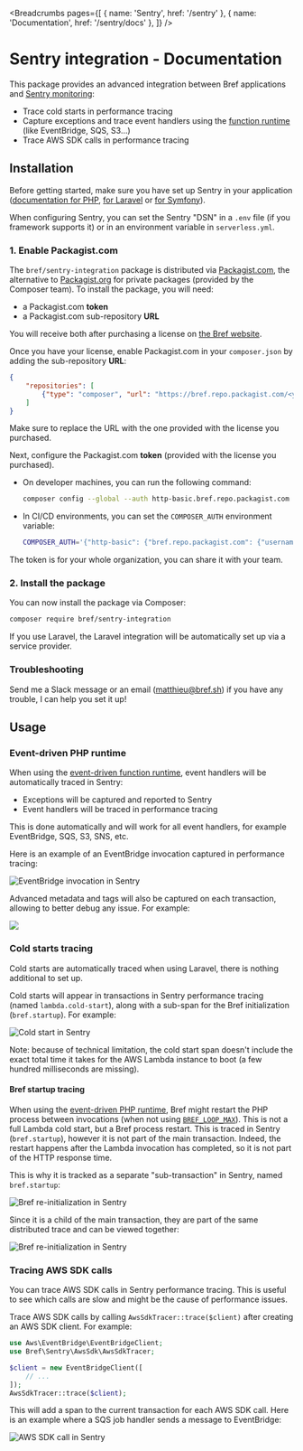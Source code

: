 
<Breadcrumbs pages={[
    { name: 'Sentry', href: '/sentry' },
    { name: 'Documentation', href: '/sentry/docs' },
]} />

# Sentry integration - Documentation

This package provides an advanced integration between Bref applications and [Sentry monitoring](https://sentry.io/):

- Trace cold starts in performance tracing
- Capture exceptions and trace event handlers using the [function runtime](/docs/runtimes/function) (like EventBridge, SQS, S3…)
- Trace AWS SDK calls in performance tracing

## Installation

Before getting started, make sure you have set up Sentry in your application ([documentation for PHP](https://docs.sentry.io/platforms/php/), [for Laravel](https://docs.sentry.io/platforms/php/guides/laravel/) or [for Symfony](https://docs.sentry.io/platforms/php/symfony/)).

When configuring Sentry, you can set the Sentry "DSN" in a `.env` file (if you framework supports it) or in an environment variable in `serverless.yml`.

### 1. Enable Packagist.com

The `bref/sentry-integration` package is distributed via [Packagist.com](https://packagist.com), the alternative to [Packagist.org](https://packagist.org) for private packages (provided by the Composer team). To install the package, you will need:

- a Packagist.com **token**
- a Packagist.com sub-repository **URL**

You will receive both after purchasing a license on [the Bref website](/sentry).

Once you have your license, enable Packagist.com in your `composer.json` by adding the sub-repository **URL**:

```json
{
    "repositories": [
        {"type": "composer", "url": "https://bref.repo.packagist.com/<your-org-name>/"}
    ]
}
```

<Callout>
    Make sure to replace the URL with the one provided with the license you purchased.
</Callout>

Next, configure the Packagist.com **token** (provided with the license you purchased).

- On developer machines, you can run the following command:

  ```bash
  composer config --global --auth http-basic.bref.repo.packagist.com token <your-token>
  ```
- In CI/CD environments, you can set the `COMPOSER_AUTH` environment variable:

  ```bash
  COMPOSER_AUTH='{"http-basic": {"bref.repo.packagist.com": {"username": "token", "password": "<token-here>"}}}'
  ```

<Callout>
    The token is for your whole organization, you can share it with your team.
</Callout>

### 2. Install the package

You can now install the package via Composer:

```bash
composer require bref/sentry-integration
```

If you use Laravel, the Laravel integration will be automatically set up via a service provider.

### Troubleshooting

Send me a Slack message or an email (matthieu@bref.sh) if you have any trouble, I can help you set it up!

## Usage

### Event-driven PHP runtime

When using the [event-driven function runtime](/docs/runtimes/function), event handlers will be automatically traced in Sentry:

- Exceptions will be captured and reported to Sentry
- Event handlers will be traced in performance tracing

This is done automatically and will work for all event handlers, for example EventBridge, SQS, S3, SNS, etc.

Here is an example of an EventBridge invocation captured in performance tracing:

![EventBridge invocation in Sentry](./eventbridge.png)

Advanced metadata and tags will also be captured on each transaction, allowing to better debug any issue. For example:

![](./metadata.png)

### Cold starts tracing

Cold starts are automatically traced when using Laravel, there is nothing additional to set up.

Cold starts will appear in transactions in Sentry performance tracing (named `lambda.cold-start`), along with a sub-span for the Bref initialization (`bref.startup`). For example:

![Cold start in Sentry](./cold-start.png)

<Callout type="info">
    Note: because of technical limitation, the cold start span doesn't include the exact total time it takes for the AWS Lambda instance to boot (a few hundred milliseconds are missing).
</Callout>

#### Bref startup tracing

When using the [event-driven PHP runtime](/docs/runtimes/function), Bref might restart the PHP process between invocations (when not using [`BREF_LOOP_MAX`](/docs/environment/performances#bref-for-event-driven-functions)). This is not a full Lambda cold start, but a Bref process restart. This is traced in Sentry (`bref.startup`), however it is not part of the main transaction. Indeed, the restart happens after the Lambda invocation has completed, so it is not part of the HTTP response time.

This is why it is tracked as a separate "sub-transaction" in Sentry, named `bref.startup`:

![Bref re-initialization in Sentry](./bref-startup-transaction.png)

Since it is a child of the main transaction, they are part of the same distributed trace and can be viewed together:

![Bref re-initialization in Sentry](./trace-startup.png)

### Tracing AWS SDK calls

You can trace AWS SDK calls in Sentry performance tracing. This is useful to see which calls are slow and might be the cause of performance issues.

Trace AWS SDK calls by calling `AwsSdkTracer::trace($client)` after creating an AWS SDK client. For example:

```php
use Aws\EventBridge\EventBridgeClient;
use Bref\Sentry\AwsSdk\AwsSdkTracer;

$client = new EventBridgeClient([
    // ...
]);
AwsSdkTracer::trace($client);
```

This will add a span to the current transaction for each AWS SDK call. Here is an example where a SQS job handler sends a message to EventBridge:

![AWS SDK call in Sentry](./sdk-call.png)
